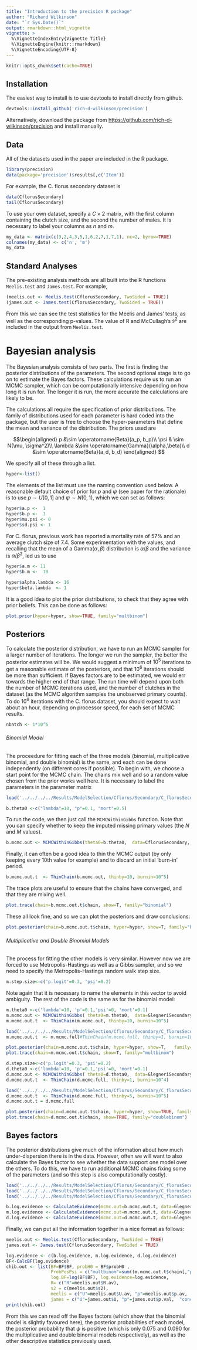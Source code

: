 ```yaml
---
title: "Introduction to the precision R package"
author: "Richard Wilkinson"
date: "`r Sys.Date()`"
output: rmarkdown::html_vignette
vignette: >
  %\VignetteIndexEntry{Vignette Title}
  %\VignetteEngine{knitr::rmarkdown}
  %\VignetteEncoding{UTF-8}
---
```


```r
knitr::opts_chunk$set(cache=TRUE)
```

## Installation

The easiest way to  install is to use devtools to install directly from github.

```r
devtools::install_github('rich-d-wilkinson/precision')
```

Alternatively, download the package from [https://github.com/rich-d-wilkinson/precision](https://github.com/rich-d-wilkinson/precision) and install manually.

## Data 

All of the datasets used in the paper are included in the R package. 

```r
library(precision)
data(package='precision')$results[,c('Item')]
```

For example, the C. florus secondary dataset is

```r
data(CflorusSecondary)
tail(CflorusSecondary)
```

To use your own dataset, specify a $C \times 2$ matrix, with the first column containing the clutch size, and the second the number of males. It is necessary to label your columns as $n$ and $m$.

```r
my_data <- matrix(c(3,2,4,3,5,1,6,2,7,1,7,1), nc=2, byrow=TRUE)
colnames(my_data) <- c('n', 'm')
my_data
```

## Standard Analyses

The pre-existing analysis methods are all built into the R functions `Meelis.test` and `James.test`. For example,

```r
(meelis.out <- Meelis.test(CflorusSecondary, TwoSided = TRUE))
(james.out <- James.test(CflorusSecondary, TwoSided = TRUE))
```

From this we can see the test statistics for the Meelis and James' tests, as well as the corresponding p-values. The value of R and McCullagh's $s^2$ are included in the output from `Meelis.test`.


# Bayesian analysis 

The Bayesian analysis consists of two parts. The first is finding the posterior distributions of the parameters. The second optional stage is to go on to estimate the Bayes factors. These calculations require us to run an MCMC sampler, which can be computationally intensive depending on how long it is run for. The longer it is run, the more accurate the calculations are likely to be.

The calculations all require the specification of prior distributions. The family of distributions used for each parameter is hard coded into the package, but the user is free to choose the hyper-parameters that define the mean and variance of the distribution. The priors used are 

$$\begin{aligned}
p &\sim \operatorname{Beta}(a_p, b_p)\\
\psi & \sim N(\mu, \sigma^2)\\
 \lambda &\sim \operatorname{Gamma}(\alpha,\beta)\\
d &\sim \operatorname{Beta}(a_d, b_d)
\end{aligned}
$$

We specify all of these through a list. 

```r
hyper<-list()
```

The elements of the list must use the naming convention used below. 
A reasonable default choice of prior for $p$ and $\psi$ (see paper for the rationale) is to use $p\sim U[0,1]$ and $\psi \sim N(0,1)$, which we can set as follows:

```r
hyper$a.p <-  1
hyper$b.p <-  1
hyper$mu.psi <- 0  
hyper$sd.psi <- 1
```

For C. florus, previous work has reported a mortality rate of 57\% and an average clutch size of 7.4. Some experimentation with the values, and recalling that the mean of a Gamma$(\alpha, \beta)$ distribution is $\alpha/\beta$ and the variance is $\alpha/\beta^2$, led us to use 
```r
hyper$a.m <- 11
hyper$b.m <-  10

hyper$alpha.lambda <- 16
hyper$beta.lambda  <- 1
```

It is a good idea to plot the prior distributions, to check that they agree with prior beliefs. This can be done as follows:

```r
plot.prior(hyper=hyper, show=TRUE, family="multbinom")
```



## Posteriors

To calculate the posterior distribution, we have to run an MCMC sampler for a larger number of iterations. The longer we run the sampler, the better the posterior estimates will be. We would suggest a minimum  of $10^5$ iterations to get a reasonable estimate of the posteriors, and that $10^6$ iterations should be more than sufficient. If Bayes factors are to be estimated, we would err towards the higher end of that range. The run time will depend upon both the number of MCMC iterations used, and the number of clutches in the dataset (as the MCMC algorithm samples the unobserved primary counts). To do $10^6$ iterations with the C. florus dataset, you should expect to wait about an hour, depending on processor speed, for each set of MCMC results.

```r
nbatch <- 1*10^6
```




###### Binomial Model

The proceedure for fitting each of the three models (binomial, multiplicative binomial, and double binomial) is the same, and each can be done independently (on different cores if possible). To begin with, we choose a start point for the MCMC chain. The chains mix well and so a random value chosen from the prior works well here. It is necessary to label the parameters in the parameter matrix

```r
load('../../../../Results/ModelSelection/Cflorus/Secondary/C_florusSecondaryFieldUtrecht2binomialchibresults.rda')
```

```r
b.theta0 <-c("lambda"=10, "p"=0.1, "mort"=0.5) 
```

To run the code, we then just call the `MCMCWithinGibbs` function. Note that you can specify whether to keep the imputed missing primary values (the $N$ and $M$ values).

```r
b.mcmc.out <- MCMCWithinGibbs(theta0=b.theta0,  data=CflorusSecondary, hyper=hyper, nbatch=nbatch, family="binomial", keepNM=TRUE)
```

Finally, it can often be a good idea to thin the MCMC output (by only keeping every 10th value for example) and to discard an initial 'burn-in' period.

```r
b.mcmc.out.t  <- ThinChain(b.mcmc.out, thinby=10, burnin=10^5)
```

The trace plots are useful to ensure that the chains have converged, and that they are mixing well. 

```r
plot.trace(chain=b.mcmc.out.t$chain, show=T, family="binomial")
```

These all look fine, and so we can plot the posteriors and draw conclusions:

```r
plot.posterior(chain=b.mcmc.out.t$chain, hyper=hyper, show=T, family="binomial")
```


###### Multiplicative and Double Binomial Models

The process for fitting the other models is very similar. However now we are forced to use Metropolis-Hastings as well as a Gibbs sampler, and so we need to specify the 
 Metropolis-Hastings random walk step size.
```r
m.step.size<-c('p.logit'=0.3, 'psi'=0.2) 
```

Note again that it is necessary to name the elements in this vector to avoid ambiguity. The rest of the code is the same as for the binomial model:



```r
m.theta0 <-c('lambda'=10, 'p'=0.1,'psi'=0, 'mort'=0.1) 
m.mcmc.out <- MCMCWithinGibbs( theta0=m.theta0,  data=GlegneriSecondary, hyper=hyper, nbatch=nbatch,  family="multbinom", step.size=m.step.size, keepNM=TRUE)
m.mcmc.out.t  <- ThinChain(m.mcmc.out, thinby=10, burnin=10^5)
```

```r
load('../../../../Results/ModelSelection/Cflorus/Secondary/C_florusSecondaryFieldUtrecht2multmcmcresults.rda')
m.mcmc.out.t  <- m.mcmc.full#ThinChain(m.mcmc.full, thinby=1, burnin=10^4)
```

```r
plot.posterior(chain=m.mcmc.out.t$chain, hyper=hyper, show=T,   family="multbinom")
plot.trace(chain=m.mcmc.out.t$chain, show=T, family="multbinom")
```





```r
d.step.size<-c('p.logit'=0.3, 'psi'=0.2) 
d.theta0 <-c('lambda'=10, 'p'=0.1,'psi'=0, 'mort'=0.1)
d.mcmc.out <- MCMCWithinGibbs( theta0=d.theta0,  data=GlegneriSecondary, hyper=hyper, nbatch=nbatch,  family="doublebinom", step.size=d.step.size, keepNM=TRUE)
d.mcmc.out.t  <- ThinChain(d.mcmc.full, thinby=1, burnin=10^4)
```

```r
load('../../../../Results/ModelSelection/Cflorus/Secondary/C_florusSecondaryFieldUtrecht2doublemcmcresults.rda')
d.mcmc.out.t  <- ThinChain(d.mcmc.full, thinby=5, burnin=10^5)
d.mcmc.out.t = d.mcmc.full
```

```r
plot.posterior(chain=d.mcmc.out.t$chain, hyper=hyper, show=TRUE, family="doublebinom")
plot.trace(chain=d.mcmc.out.t$chain, show=TRUE, family="doublebinom")
```



## Bayes factors

The posterior distributions give much of the information about how much under-dispersion there is in the data. However, often we will want to also calculate the Bayes factor to see whether the data support one model over the others. To do this, we have to run additional MCMC chains fixing some of the parameters (and so this step is also computationally costly).



```r
load('../../../../Results/ModelSelection/Cflorus/Secondary/C_florusSecondaryFieldUtrecht2binomialchibresults.rda')
load('../../../../Results/ModelSelection/Cflorus/Secondary/C_florusSecondaryFieldUtrecht2multchibresults.rda')
load('../../../../Results/ModelSelection/Cflorus/Secondary/C_florusSecondaryFieldUtrecht2doublechibresults.rda')
```



```r
b.log.evidence <- CalculateEvidence(mcmc.out=b.mcmc.out.t, data=GlegneriSecondary,  hyper=hyper, family="binomial")
m.log.evidence <- CalculateEvidence(mcmc.out=m.mcmc.out.t, data=GlegneriSecondary,  hyper=hyper, family="multbinom" nbatch=nbatch, step.size=m.step.size)
d.log.evidence <- CalculateEvidence(mcmc.out=d.mcmc.out.t, data=GlegneriSecondary,  hyper=hyper, family="doublebinom", sd=FALSE, nbatch=nbatch, step.size=d.step.size)
```

Finally, we can put all the information together in a nice format as follows:

```r
meelis.out <- Meelis.test(CflorusSecondary, TwoSided = TRUE)
james.out <- James.test(CflorusSecondary, TwoSided = TRUE)
```

```r
log.evidence <- c(b.log.evidence, m.log.evidence, d.log.evidence)
BF<-CalcBF(log.evidence)
chib.out <- list(BF=BF$BF, probH0 = BF$probH0 , 
                 ProbPosPsi = c("multbinom"=sum((m.mcmc.out.t$chain[,"psi"]>0))/length(m.mcmc.out.t$chain[,"psi"]), "doublebinom"=sum((d.mcmc.out.t$chain[,"psi"]>0))/length(d.mcmc.out.t$chain[,"psi"])),
                 log.BF=log(BF$BF), log.evidence=log.evidence, 
                 R= c("R"=meelis.out$R.av),
                 s2 = c(meelis.out$s2),
                 meelis = c("U"=meelis.out$U.av, "p"=meelis.out$p.av,  "conclusion"=ifelse(meelis.out$p.av<0.05, "RejectH0", "AcceptH0")),
                 james = c("U"=james.out$U, "p"=james.out$p.val,  "conclusion" = ifelse(james.out$p.val<0.05, "RejectH0", "AcceptH0") ) )   
print(chib.out)
```


From this we can read off the Bayes factors (which show that the binomial model is slightly favoured here), the posterior probabilities of each model, the posterior probability that $\psi$ is positive (which is only 0.075 and 0.090 for the multiplicative and double binomial models respectively), as well as the other descriptive statistics previously used.


